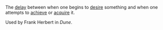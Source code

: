 The [[delay]] between when one begins to [[desire]] something and when one attempts to [[achieve]] or [[acquire]] it.

Used by Frank Herbert in ''Dune''.